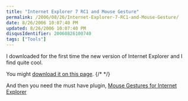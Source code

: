 ```yaml
---
title: "Internet Explorer 7 RC1 and Mouse Gesture"
permalink: /2006/08/26/Internet-Explorer-7-RC1-and-Mouse-Gesture/
date: 8/26/2006 10:07:40 PM
updated: 8/26/2006 10:07:40 PM
disqusIdentifier: 20060826100740
tags: ["Tools"]
---
```

I downloaded for the first time the new version of Internet Explorer and I find quite cool.

You might [download it on this page](http://www.microsoft.com/windows/ie/default.mspx).
{/* <!-- more --> */}

And then you need the must have plugin, [Mouse Gestures for Internet Explorer](http://www.ysgyfarnog.co.uk/utilities/mousegestures/)

